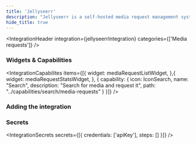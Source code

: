 ```yaml
---
title: 'Jellyseerr'
description: "Jellyseerr is a self-hosted media request management system that integrates with Jellyfin and other media servers."
hide_title: true
---
```




<IntegrationHeader
  integration={jellyseerrIntegration}
  categories={['Media requests']}
/>

### Widgets & Capabilities
<IntegrationCapabilites
    items={[{
        widget: mediaRequestListWidget,
    },{
        widget: mediaRequestStatsWidget,
    }, {
        capability: {
            icon: IconSearch,
            name: "Search",
            description: "Search for media and request it",
            path: "../capabilities/search/media-requests"
        }
    }]}
/>

### Adding the integration
<AddingIntegration />

### Secrets
<IntegrationSecrets secrets={[{
    credentials: ['apiKey'],
    steps: []
}]} />